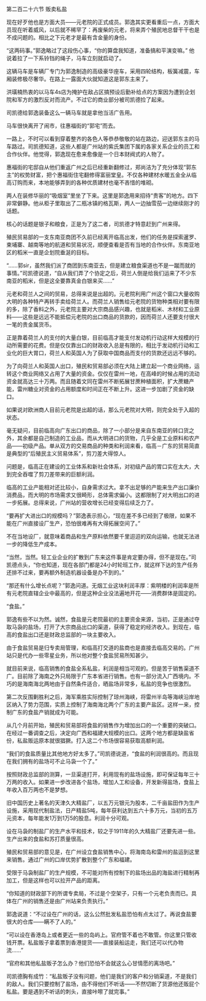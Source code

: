 

第二百二十六节 贩卖私盐

现在好歹他也是方面大员――元老院的正式成员。郭逸其实更看重后一点，方面大员现在听着威风，以后就不稀罕了：再废柴的元老，将来弄个殖民地总督干干也是不成问题的。相比之下元老才是最有含金量的身份。

“这两码事。”郭逸略过了这段伤心事，“你的算盘我知道，准备搞和平演变嘛。” 他说着拉了一下系铃铛的绳子，马车立刻就启动了。

这辆马车是车辆厂专门为郭逸制造的高级豪华座车，采用四轮结构，板簧减震，车厢装修极尽奢华。在路上一露面大伙就知道这是郭东主来了。

洪璜楠热衷的以马车4s店为掩护在敌占区搞预设后勤补给点的方案因为遭到企划院和军方的激烈反对而流产。不过它的商业部分被司凯德捡了起来。

司凯德给郭逸装备这么一辆马车就是拿他当活广告用。

马车很快离开了闹市，往惠福街的“郭宅”而去。

一路上，不时可以看到穿着整齐的各色人等恭恭敬敬的站在路边，迎送郭东主的马车路过。司凯德知道，这些人都是广州站的紫氏集团下属的各家关系企业的员工和合作伙伴。他觉得，郭逸现在愈来愈像是一个日本财阀式的人物了。

惠福街的宅邸自从他们重返广州之后已经重新翻修过，郑尚洁为了充分体现“郭东主”的权势财富，把个惠福街住宅翻修得富丽堂皇。不仅各种建材水暖五金全从临高订购而来，本地能够弄到的各种优质建材也毫不吝惜的堆砌。

两人在装修华丽的“吸烟室”里坐了下来。这里是郭逸用来招待“贵客”的地方。四下非常僻静。他从柜子里取出了二瓶冰镇的格瓦斯，两人一边抽雪茄一边继续刚才的话题。

核心的话题是银子和粮食，正是为了这二者，司凯德才特意赶到广州来得。

殖民贸易部的一支东南亚商团不久前已经离开临高出发，他们的任务是探索暹罗、柬埔寨、越南等地的航道和贸易状况，顺便查看是否有当地的合作伙伴。东南亚地区的稻米一直是企划院垂涎的目标。

“……郭sir，虽然我们派了商团到东南亚去，但是建立粮食渠道也不是一蹴而就的事情。”司凯德说道，“自从我们弄了个协定之后，荷兰人倒是给我们运来了不少东南亚的稻米，但是这全要靠真金白银来买……”

元老和荷兰人之间的贸易，总得来说是出超的。元老院利用广州这个窗口大量收购大明的各种特产再转手卖给荷兰人。而荷兰人销售给元老院的货物种类相对要有限的多，除了香料之外，元老院主要对大宗商品感兴趣，也就是稻米、木材和工业原料――这些是远远不能抵偿元老院的出口商品的货款的，因而荷兰人还要支付很大一笔的贵金属货币。

正是靠着荷兰人的支付的大量白银，目前临高才能支付发动机行动这样大规模的行动所需要的花费。但是仅仅靠出口的财政收入总是有限的，相比于发动机行动和工业化的巨大胃口，荷兰人和英国人为了获取中国商品而支付的货款还远远不够的。

为了向荷兰人和英国人出口，殖民和贸易部必须在大陆上建立起一个商业网络，运转这个商业网络又占用了大量的资金。仅仅在雷州一地，在高峰的时候占用的流动资金就高达三十万两。而且随着文同在雷州不断拓展甘蔗种植面积，扩大蔗糖产能，雷州糖业对资金的占用额度和时间正在不断上升。这进一步加剧了资金的缺口。

如果说对欧洲商人目前元老院是出超的话，那么元老院对大明，则完全处于入超的状态。

毫无疑问，目前临高向广东出口的商品，除了一小部分是来自东南亚的转口货之外，其余都是自己制造的工业品，而从大明进口的货物，几乎全是工业原料和农产品――初级产品。单从双方的交易商品的种类和利润来看，临高－广东的贸易简直是典型的“后殖民主义贸易体系”，剪刀差大得惊人。

问题是，临高正在建设的工业体系和新社会体系，对初级产品的胃口实在太大，大到完全吞噬了剪刀差带来的巨额利润。

临高的工业产能相对还比较小，自身需求过大。拿不出足够的产能来生产出口廉价消费品，而大明的市场需求又很畸形，总体需求偏小。这都限制了对大明出口的进一步拓展。总得来说，广州站的营收增长已经变得后续乏力了。

“要再扩大进出口的规模吗？”郭逸表示担心，“现在差不多已经到了极限，如果不能在广州直接设厂生产，恐怕很难再有大得拓展空间了。”

不在当地设厂，就意味着商品和生产原料依然要千里迢迢的双向运输，也就无法进一步的降低生产成本。

“当然，当然。轻工业企业的扩散到广东来这件事是肯定要办得，但不是现在。”司凯德点头，“你也知道，现在各部门都是24小时轮班工作，就这样下达的生产任务还排不过来，要再额外制造机器设备是办不到的。”

“那还有什么增长点呢？”郭逸问道。无烟工业这块利润丰厚：紫明楼的利润率是所有元老院直辖企业中最高的，但是这种企业没法遍地开花――消费群体是固定的。

“食盐。”

郭逸有些不以为然。诚然，食盐是元老院最初的主要资金来源，当初，正是通过夺取马袅的盐场，打开了大宗商品出口的渠道，获得了稳定的经济收入。到现在，临高的食盐出口还是财政总监部的一块主要收入。

由于食盐贸易是归专卖局管理，和临高打交道的盐商也是直接去临高交易的。广州站只是代办一些零星业务，所以他对整个食盐贸易所知甚少。

就目前来说，临高销售的食盐全系私盐，利润是相当可观的。但是苦于销售渠道不广。目前除了海南之外只局限于广东本省进行销售。也有一部分流入广西境内。不巧的是海南海北两地由于自然条件适合，晒盐场非常多，私盐的竞争也很激烈。

第二次反围剿胜利之后，海军乘胜实际控制了琼州海峡，将雷州半岛等海峡沿岸地区纳入了势力范围，实质上控制了海南海北两个广东的主要产盐区。这样一来，控制广东的食盐产销就成为可能。

从几个月前开始，殖民和贸易部将食盐的销售作为增加出口的一个重要的突破口。在经过一番调查之后，决定向广西和福建大规模的出口。这两个地方都是缺盐省份，私盐贩运原本就很猖獗。打入这二个市场很容易获取高额利润。

“我们的食盐质量比其他地方好太多了。”司凯德说道，“食盐的利润很高的。而且现在我们拥有的盐场可不止马袅一个了。”

按照财政总监部的测算，一旦渠道打开，利用现有的盐场设施，即可保证每年三十万两的收入。如果进一步改进各个盐场，增加人工和设备，开发新得盐场，食盐上年收入百万两也不是梦想。

旧中国历史上著名的天津久大精盐厂，以五万元银元为股本，二千亩盐田作为生产设施，采用现代制盐法，日产精盐5吨，每年获利达到五六十多万元，当初的五万元资本，每年能发1万到1万5的股息。利润十分可观。

设在马袅的制盐厂的生产水平和技术，较之于1911年的久大精盐厂还要先进一些。生产出来的食盐和苏打质量很高。

殖民和贸易部的意见是，在广州设立食盐销售中心，将海南岛和雷州的盐运到这里来销售。通过广州的口岸优势扩散到整个广东和福建。

受限于马袅制盐厂的生产规模，不可能对所有控制下的盐场出品的海盐进行精制再加工，但是这样也可以拉开产品的距离。

“你知道的财政部下的所谓专卖局，不过是个空架子，只有一个元老负责而已。具体在广州的销售还是由广州站来负责执行。”

郭逸说道：“不过设在广州的话，这么公然批发私盐恐怕有点太过了。再说食盐要很大的仓库――瞒不了人的。”

“可以设在香港岛上或者更近一些的岛屿上。官府管不着也不敢管。你这里只管收钱开票。私盐贩子拿着票到香港提货――直接装船运走，我们还可以代办物流……”

“官府和其他私盐贩子怎么办？他们恐怕不会就这么心甘情愿的离场吧。”

司凯德胸有成竹：“私盐贩子没有问题，他们是我们的客户和分销渠道，不是我们的敌人。我们只要控制了盐场，由不得他们不听话――不然切断了货源他还贩屁个私盐。要是遇到不听话的刺头，直接咔嚓了就完事。”

